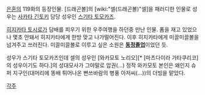 [[은혼]]의 119화의 등장인물. [드래곤볼]의 [wiki:"셀(드래곤볼)"셀]을 패러디한 인물로 성우는 [[사카타 긴토키]] 담당 성우인 [[스기타 토모카즈]].

[[히지카타 토시로]]가 담배를 피우기 위한 우주여행을 하던중 만난 인물. 폼을 재고 있었으나 몇초 안돼서 히지카타에게 한방 맞고 나가떨어진다. 이후 히지카타에게 미끌미끌볼을 넘겨주고 쓰러진다. 미끌미끌볼로 이루고 싶은 소원은 '''[[동정]]졸업'''이었던 듯.

성우가 스기타 토모카즈인데 셀의 성우인 [와카모토 노리오][* [마츠다이라 가타쿠리코]의 성우이기도 하다.]의 성대모사가 그야말로 압권(...) 정작 와카모토 본인은 왜인지 슈퍼 지구인(대머리에 똥배 튀어나온 빤쓰바람의 병풍 아저씨(...))의 더빙을 맡았다.

[[각주]]
